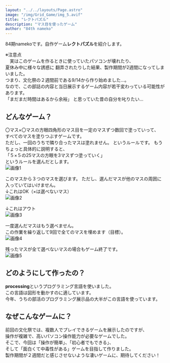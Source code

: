 ```yaml
---
layout: "../../layouts/Page.astro"
image: "/img/Grid_Game/img_5.avif"
title: "レクトパズル"
description: "マス目を使ったゲーム"
author: "84th nameko"
---
```

84期namekoです。自作ゲーム**レクトパズル**を紹介します。

※注意点<br/>
　実はこのゲームを作るときに使っていたパソコンが壊れたり、<br/>
夏休み中に様々な誘惑に
翻弄されたりした結果、製作期間が2週間になってしまいました。<br/>
つまり、文化祭の２週間前である9/14から作り始めました…。<br/>
なので、この部誌の内容と当日展示するゲーム内容が若干変わっている可能性があります。<br/>
「まだまだ時間はあるから余裕」
と思っていた昔の自分を叱りたい…

## どんなゲーム？
〇マス×〇マスの方眼四角形のマス目を一定のマスずつ数回で塗っていって、<br/>
すべてのマスを塗りつぶすゲームです。<br/>
ただし、一回のうちで隣り合ったマスは塗れません。
というルールです。
もうちょっと具体的に説明すると、<br/>
「５×５の25マスの方眼を3マスずつ塗っていく」<br/>
というルールを選んだとします。<br/>
![画像1](/img/Grid_Game/img_1.avif)

このマスから３つのマスを選びます。
ただし、選んだマスが他のマスの周囲に入っていてはいけません。<br/>
↓これはOK（×は選べないマス）<br/>
![画像2](/img/Grid_Game/img_2.avif)

↓これはアウト<br/>
![画像3](/img/Grid_Game/img_3.avif)

一度選んだマスはもう選べません。<br/>
この作業を繰り返して9回で全てのマスを埋めます（目標）。<br/>
![画像4](/img/Grid_Game/img_4.avif)

残ったマスが全て選べないマスの場合もゲーム終了です。<br/>
![画像5](/img/Grid_Game/img_5.avif)

## どのようにして作ったの？
**processing**というプログラミング言語を使いました。<br/>
この言語は図形を動かすのに適しています。<br/>
今年、うちの部活のプログラミング展示品の大半がこの言語を使っています。

## なぜこんなゲームに？
前回の文化祭では、複数人でプレイできるゲームを展示したのですが、<br/>
操作が複雑で、高いパソコン操作能力が必要なゲームでした。<br/>
そこで、今回は「操作が簡単」、「初心者でもできる」、<br/>
そして「面白くて中毒性がある」ゲームを目指して作りました。<br/>
製作期間が２週間だと感じさせないような凄いゲームに、期待してください！